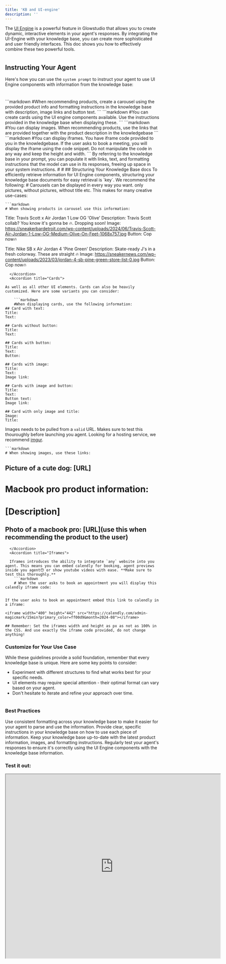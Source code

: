 ```yaml
---
title: 'KB and UI-engine'
description: ''
---
```

The [UI Engine](features/ui-engine) is a powerful feature in Glowstudio that allows you to create dynamic, interactive elements in your agent's responses. By integrating the UI-Engine with your knowledge base, you can create more sophisticated and user friendly interfaces. This doc shows you how to effectively combine these two powerful tools.





#
## Instructing Your Agent
Here's how you can use the `system prompt` to instruct your agent to use UI Engine components with information from the knowledge base:
#
<Tabs>
  <Tab title="Carousels">
    ```markdown
    #When recommending products, create a carousel using the provided product info and formatting instructions in the knowledge base with description, image links and button text.
    ```
  </Tab>
  <Tab title="Cards">
    ```markdown
    #You can create cards using the UI engine components available. Use the instructions provided in the knowledge base when displaying these.
    ```
  </Tab>
  <Tab title="Images">
    ```markdown
    #You can display images. When recommending products, use the links that are provided together with the product description in the knowledgebase
    ```
  </Tab>
  <Tab title="Iframes">
    ```markdown
    #You can display iframes. You have iframe code provided to you in the knowledgebase. If the user asks to book a meeting, you will display the iframe using the code snippet. Do not manipulate the code in any way and keep the height and width.
    ```
  </Tab>
</Tabs>
<Info>
  By referring to the knowledge base in your prompt, you can populate it with links, text, and formatting instructions that the model can use in its responses, freeing up space in your system instructions.
</Info>
#
#
## Structuring Your Knowledge Base docs
To efficiently retrieve information for UI Engine components, structuring your knowledge base documents for easy retrieval is `key`. We recommend the following:
#
<AccordionGroup>
  <Accordion title="Carousels">
Carousels can be displayed in every way you want. only pictures, without pictures, without title etc. This makes for many creative use-cases:

    ```markdown
    # When showing products in carousel use this information:

Title: Travis Scott x Air Jordan 1 Low OG 'Olive'
Description: Travis Scott collab? You know it's gonna be 🔥. Dropping soon!
Image: https://sneakerbardetroit.com/wp-content/uploads/2024/06/Travis-Scott-Air-Jordan-1-Low-OG-Medium-Olive-On-Feet-1068x757.jpg
Button: Cop now🔥

Title: Nike SB x Air Jordan 4 'Pine Green'
Description: Skate-ready J's in a fresh colorway. These are straight 🔥
Image: https://sneakernews.com/wp-content/uploads/2023/03/jordan-4-sb-pine-green-store-list-0.jpg
Button: Cop now🔥
```
  </Accordion>
  <Accordion title="Cards">

As well as all other UI elements. Cards can also be heavily customized. Here are some variants you can consider:

    ```markdown
    #When displaying cards, use the following information:
## Card with text:
Title:
Text:

## Cards without button:
Title:
Text:

## Cards with button:
Title:
Text:
Button:
 
## Cards with image:
Title:
Text:
Image link:

## Cards with image and button:
Title:
Text:
Button text:
Image link:

## Card with only image and title:
Image:
Title:
```
  </Accordion>
  <Accordion title="Images">

Images needs to be pulled from a `valid` URL. Makes sure to test this thouroughly before launching you agent. Looking for a hosting service, we recommend [imgur](https://img.doerig.dev/).

    ```markdown
    # When showing images, use these links:


## Picture of a cute dog: [URL]



# Macbook pro product information:

# [Description]

## Photo of a macbook pro: [URL](use this when recommending the product to the user)
```
  </Accordion>
  <Accordion title="Iframes">

  Iframes introduces the ability to integrate `any` website into you agent. This means you can embed calendly for booking, agent previews inside you agent😯 or show youtube videos with ease. **Make sure to test this thoroughly.**
    ```markdown
    # When the user asks to book an appointment you will display this calendly iframe code:


If the user asks to book an appointment embed this link to calendly in a iframe:

<iframe width="400" height="442" src="https://calendly.com/admin-magicmark/15min?primary_color=ff00d9&month=2024-08"></iframe>

## Remember: Set the iframes width and height as px as not as 100% in the CSS. And use exactly the iframe code provided, do not change anything!

```
  </Accordion>
</AccordionGroup>


<Tip>
  <h3>Customize for Your Use Case</h3>
  <p>While these guidelines provide a solid foundation, remember that every knowledge base is unique. Here are some key points to consider:</p>
  <ul>
    <li>Experiment with different structures to find what works best for your specific needs.</li>
    <li>UI elements may require special attention - their optimal format can vary based on your agent.</li>
    <li>Don't hesitate to iterate and refine your approach over time.</li>
  </ul>
</Tip>

#
### Best Practices
<CardGroup cols={2}>
  <Card title="Consistent Formatting" icon="align-left">
    Use consistent formatting across your knowledge base to make it easier for your agent to parse and use the information.
  </Card>
  <Card title="Clear Instructions" icon="clipboard-list">
    Provide clear, specific instructions in your knowledge base on how to use each piece of information.
  </Card>
  <Card title="Regular Updates" icon="arrows-rotate">
    Keep your knowledge base up-to-date with the latest product information, images, and formatting instructions.
  </Card>
  <Card title="Test Thoroughly" icon="vial">
    Regularly test your agent's responses to ensure it's correctly using the UI Engine components with the knowledge base information.
  </Card>
</CardGroup>

### Test it out:


<iframe src="https://voiceglow.org/app/eu/render/gib2no07kqdy1f2m/iframe" width="700" height="600" style={{borderRadius: '1.2rem' }} />
>Try asking Gia to book an appointment or tell you anything about Glowstudio and see the UI-engine in action.